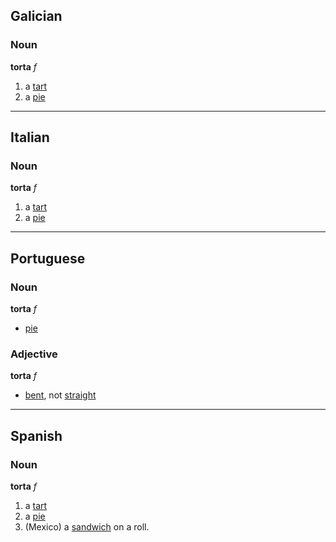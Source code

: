 == Galician ==
=== Noun ===
'''torta''' ''f''
# a [[tart]]
# a [[pie]]

----
== Italian ==
=== Noun ===
'''torta''' ''f''
# a [[tart]]
# a [[pie]]

----
== Portuguese ==
=== Noun ===
'''torta''' ''f''
* [[pie]]

=== Adjective ===
'''torta''' ''f''
* [[bent]], not [[straight]]

----
== Spanish ==
=== Noun ===
'''torta''' ''f''
# a [[tart]]
# a [[pie]]
# (Mexico) a [[sandwich]] on a roll.
